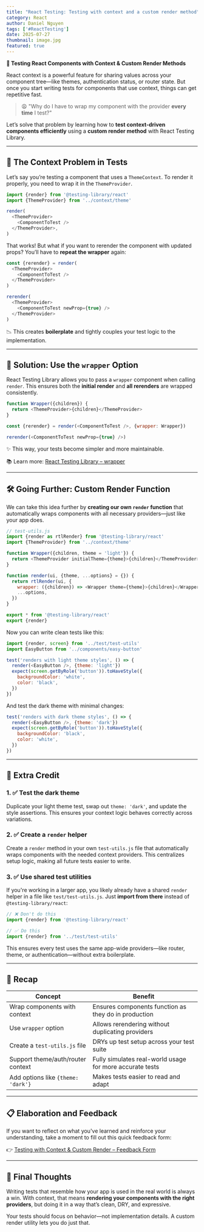 ```yaml
---
title: "React Testing: Testing with context and a custom render method"
category: React
author: Daniel Nguyen
tags: ['#ReactTesting']
date: 2025-07-27
thumbnail: image.jpg
featured: true
---
```


**🎨 Testing React Components with Context & Custom Render Methods**

React context is a powerful feature for sharing values across your component tree—like themes, authentication status, or router state. But once you start writing tests for components that use context, things can get repetitive fast.

> 😩 "Why do I have to wrap my component with the provider **every time** I test?"

Let’s solve that problem by learning how to **test context-driven components efficiently** using a **custom render method** with React Testing Library.

---

## 🧠 The Context Problem in Tests

Let’s say you’re testing a component that uses a `ThemeContext`. To render it properly, you need to wrap it in the `ThemeProvider`.

```js
import {render} from '@testing-library/react'
import {ThemeProvider} from '../context/theme'

render(
  <ThemeProvider>
    <ComponentToTest />
  </ThemeProvider>,
)
```

That works! But what if you want to rerender the component with updated props? You’ll have to **repeat the wrapper** again:

```js
const {rerender} = render(
  <ThemeProvider>
    <ComponentToTest />
  </ThemeProvider>
)

rerender(
  <ThemeProvider>
    <ComponentToTest newProp={true} />
  </ThemeProvider>
)
```

📉 This creates **boilerplate** and tightly couples your test logic to the implementation.

---

## 🧪 Solution: Use the `wrapper` Option

React Testing Library allows you to pass a `wrapper` component when calling `render`. This ensures both the **initial render** and **all rerenders** are wrapped consistently.

```js
function Wrapper({children}) {
  return <ThemeProvider>{children}</ThemeProvider>
}

const {rerender} = render(<ComponentToTest />, {wrapper: Wrapper})

rerender(<ComponentToTest newProp={true} />)
```

✨ This way, your tests become simpler and more maintainable.

📚 Learn more: [React Testing Library – wrapper](https://testing-library.com/docs/react-testing-library/api#wrapper)

---

## 🛠 Going Further: Custom Render Function

We can take this idea further by **creating our own `render` function** that automatically wraps components with all necessary providers—just like your app does.

```js
// test-utils.js
import {render as rtlRender} from '@testing-library/react'
import {ThemeProvider} from '../context/theme'

function Wrapper({children, theme = 'light'}) {
  return <ThemeProvider initialTheme={theme}>{children}</ThemeProvider>
}

function render(ui, {theme, ...options} = {}) {
  return rtlRender(ui, {
    wrapper: ({children}) => <Wrapper theme={theme}>{children}</Wrapper>,
    ...options,
  })
}

export * from '@testing-library/react'
export {render}
```

Now you can write clean tests like this:

```js
import {render, screen} from '../test/test-utils'
import EasyButton from '../components/easy-button'

test('renders with light theme styles', () => {
  render(<EasyButton />, {theme: 'light'})
  expect(screen.getByRole('button')).toHaveStyle({
    backgroundColor: 'white',
    color: 'black',
  })
})
```

And test the dark theme with minimal changes:

```js
test('renders with dark theme styles', () => {
  render(<EasyButton />, {theme: 'dark'})
  expect(screen.getByRole('button')).toHaveStyle({
    backgroundColor: 'black',
    color: 'white',
  })
})
```

---

## 💯 Extra Credit

### 1. ✅ Test the dark theme

Duplicate your light theme test, swap out `theme: 'dark'`, and update the style assertions. This ensures your context logic behaves correctly across variations.

### 2. ✅ Create a `render` helper

Create a `render` method in your own `test-utils.js` file that automatically wraps components with the needed context providers. This centralizes setup logic, making all future tests easier to write.

### 3. ✅ Use shared test utilities

If you're working in a larger app, you likely already have a shared `render` helper in a file like `test/test-utils.js`. Just **import from there** instead of `@testing-library/react`:

```js
// ❌ Don't do this
import {render} from '@testing-library/react'

// ✅ Do this
import {render} from '../test/test-utils'
```

This ensures every test uses the same app-wide providers—like router, theme, or authentication—without extra boilerplate.

---

## 🔁 Recap

| Concept                            | Benefit                                                  |
| ---------------------------------- | -------------------------------------------------------- |
| Wrap components with context       | Ensures components function as they do in production     |
| Use `wrapper` option               | Allows rerendering without duplicating providers         |
| Create a `test-utils.js` file      | DRYs up test setup across your test suite                |
| Support theme/auth/router context  | Fully simulates real-world usage for more accurate tests |
| Add options like `{theme: 'dark'}` | Makes tests easier to read and adapt                     |

---

## 📋 Elaboration and Feedback

If you want to reflect on what you've learned and reinforce your understanding, take a moment to fill out this quick feedback form:

👉 [Testing with Context & Custom Render – Feedback Form](https://ws.kcd.im/?ws=Testing%20React%20Applications%20%F0%9F%A7%90&e=07%3A%20testing%20with%20context%20and%20a%20custom%20render%20method&em=)

---

## 👋 Final Thoughts

Writing tests that resemble how your app is used in the real world is always a win. With context, that means **rendering your components with the right providers**, but doing it in a way that’s clean, DRY, and expressive.

Your tests should focus on behavior—not implementation details. A custom render utility lets you do just that.